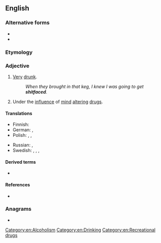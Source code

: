{{also|shit-faced|shit faced}}
==English==

===Alternative forms===
* {{l|en|shit faced}}
* {{l|en|shit-faced}}

===Etymology===
{{compound|en|shit|faced}}

===Adjective===
{{en-adj}}

# {{lb|en|vulgar}} [[very|Very]] [[drunk]].
#: ''When they brought in that keg, I knew I was going to get '''shitfaced'''.''
# {{lb|en|vulgar}} Under the [[influence]] of [[mind]] [[altering]] [[drugs]].

====Translations====
{{trans-top|very drunk}}
* Finnish: {{t|fi|perseet olalla}}
* German: {{t+|de|sturzbesoffen}}, {{t|de|stinkbesoffen}}
* Polish: {{t+|pl|najebany}}, {{t|pl|napierdolony}}, {{t|pl|nabzdryngolony}}
{{trans-mid}}
* Russian: {{t|ru|[[пья́ный]] [[вдрызг]]}}, {{t|ru|[[бухо́й]] [[в]] [[жопа|жо́пу]]}} {{qualifier|vulgar}}
* Swedish: {{t+|sv|stupfull}}, {{t+|sv|dyngrak}}, {{t|sv|asfull}}, {{t|sv|skitfull}}
{{trans-bottom}}

====Derived terms====
* {{l|en|faced}}

====References====
* {{R:American Heritage 2000}}

===Anagrams===
* {{anagrams|en|catfished|deathfics}}

[[Category:en:Alcoholism]]
[[Category:en:Drinking]]
[[Category:en:Recreational drugs]]